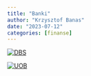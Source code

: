 ```yaml
---
title: "Banki"
author: "Krzysztof Banas"
date: "2023-07-12"
categories: [finanse]
---
```


[![DBS](/posts/banks/dbs.png)](https://internet-banking.dbs.com.sg/IB/Welcome)

[![UOB](/posts/banks/uob.png)](https://pib.uob.com.sg/PIBLogin/Public/processPreCapture.do?keyId=lpc)
